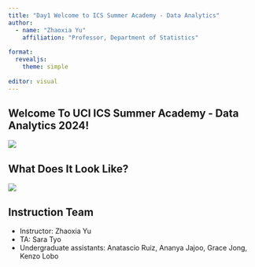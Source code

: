 ```yaml
---
title: "Day1 Welcome to ICS Summer Academy - Data Analytics"
author: 
  - name: "Zhaoxia Yu"
    affiliation: "Professor, Department of Statistics"
    
format:
  revealjs: 
    theme: simple
    
editor: visual
---
```


## Welcome To UCI ICS Summer Academy - Data Analytics 2024!

![](images/clipboard-1045273716.png)

## What Does It Look Like?

![](images/clipboard-493202362.png)

## Instruction Team

-   Instructor: Zhaoxia Yu
-   TA: Sara Tyo
-   Undergraduate assistants: Anatascio Ruiz, Ananya Jajoo, Grace Jong, Kenzo Lobo


